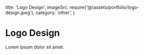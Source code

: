   title: 'Logo Design',
  imageSrc: require('@/assets/portfolio/logo-design.jpeg'),
  category: 'other',
}

# Logo Design

Lorem ipsum dolor sit amet.
